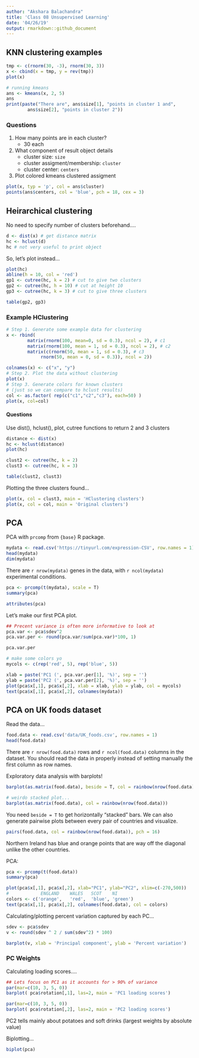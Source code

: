 ```yaml
---
author: "Akshara Balachandra"
title: 'Class 08 Unsupervised Learning'
date: '04/26/19'
output: rmarkdown::github_document
---
```


## KNN clustering examples

```r
tmp <- c(rnorm(30, -3), rnorm(30, 3))
x <- cbind(x = tmp, y = rev(tmp))
plot(x)
```

```r
# running kmeans
ans <- kmeans(x, 2, 5)
ans
print(paste("There are", ans$size[1], "points in cluster 1 and",
	    ans$size[2], "points in cluster 2"))

```



### Questions

1. How many points are in each cluster?
	- 30 each
2. What component of result object details
	- cluster size: `size`
	- cluster assigment/membership: `cluster`
	- cluster center: `centers`
3. Plot colored kmeans clustered assigment

```r
plot(x, typ = 'p', col = ans$cluster)
points(ans$centers, col = 'blue', pch = 18, cex = 3)
```

## Heirarchical clustering
No need to specify number of clusters beforehand....

```r
d <- dist(x) # get distance matrix
hc <- hclust(d)
hc # not very useful to print object
```

So, let's plot instead...

```r
plot(hc)
abline(h = 10, col = 'red')
gp1 <- cutree(hc, k = 2) # cut to give two clusters
gp2 <- cutree(hc, h = 10) # cut at height 10
gp3 <- cutree(hc, k = 3) # cut to give three clusters

table(gp2, gp3)
```

### Example HClustering

```r
# Step 1. Generate some example data for clustering
x <- rbind(
	    matrix(rnorm(100, mean=0, sd = 0.3), ncol = 2), # c1
	    matrix(rnorm(100, mean = 1, sd = 0.3), ncol = 2), # c2
	    matrix(c(rnorm(50, mean = 1, sd = 0.3), # c3
		     rnorm(50, mean = 0, sd = 0.3)), ncol = 2))

colnames(x) <- c("x", "y")
# Step 2. Plot the data without clustering
plot(x)
# Step 3. Generate colors for known clusters
# (just so we can compare to hclust results)
col <- as.factor( rep(c("c1","c2","c3"), each=50) )
plot(x, col=col)
```

#### Questions
Use dist(), hclust(), plot, cutree functions to return 2 and 3 clusters

```r
distance <- dist(x)
hc <- hclust(distance)
plot(hc)

clust2 <- cutree(hc, k = 2)
clust3 <- cutree(hc, k = 3)

table(clust2, clust3)
```

Plotting the three clusters found...

```r
plot(x, col = clust3, main = 'HClustering clusters')
plot(x, col = col, main = 'Original clusters')
```

## PCA
PCA with `prcomp` from `{base}` R package.

```r
mydata <- read.csv('https://tinyurl.com/expression-CSV', row.names = 1)
head(mydata)
dim(mydata)
```

There are `r nrow(mydata)` genes in the data, with `r ncol(mydata)` experimental
conditions.

```r
pca <- prcomp(t(mydata), scale = T)
summary(pca)

attributes(pca)
```

Let's make our first PCA plot.

```r

## Precent variance is often more informative to look at
pca.var <- pca$sdev^2
pca.var.per <- round(pca.var/sum(pca.var)*100, 1)

pca.var.per

# make some colors yo
mycols <- c(rep('red', 5), rep('blue', 5))

xlab = paste('PC1 (', pca.var.per[1], '%)', sep = '')
ylab = paste('PC2 (', pca.var.per[2], '%)', sep = '')
plot(pca$x[,1], pca$x[,2], xlab = xlab, ylab = ylab, col = mycols)
text(pca$x[,1], pca$x[,2], colnames(mydata))
```

## PCA on UK foods dataset

Read the data...
```r
food.data <- read.csv('data/UK_foods.csv', row.names = 1)
head(food.data)
```
There are `r nrow(food.data)` rows and `r ncol(food.data)` columns in the
dataset. You should read the data in properly instead of setting manually
the first column as row names.

Exploratory data analysis with barplots!

```r
barplot(as.matrix(food.data), beside = T, col = rainbow(nrow(food.data)))

# weirdo stacked plot...
barplot(as.matrix(food.data), col = rainbow(nrow(food.data)))
```

You need `beside = T` to get horizontally "stacked" bars. We can
also generate pairwise plots between every pair of countries and
visualize.

```r
pairs(food.data, col = rainbow(nrow(food.data)), pch = 16)
```

Northern Ireland has blue and orange points that are way off the diagonal
unlike the other countries.

PCA:

```r
pca <- prcomp(t(food.data))
summary(pca)

plot(pca$x[,1], pca$x[,2], xlab="PC1", ylab="PC2", xlim=c(-270,500))
#            ENGLAND	WALES	SCOT	NI
colors <- c('orange',	'red',	'blue',	'green')
text(pca$x[,1], pca$x[,2], colnames(food.data), col = colors)
```

Calculating/plotting percent variation captured by each PC...

```r
sdev <- pca$sdev
v <- round(sdev ^ 2 / sum(sdev^2) * 100)

barplot(v, xlab = 'Principal component', ylab = 'Percent variation')
```

### PC Weights
Calculating loading scores....

```r
## Lets focus on PC1 as it accounts for > 90% of variance
par(mar=c(10, 3, 5, 0))
barplot( pca$rotation[,1], las=2, main = 'PC1 loading scores')
```

```r
par(mar=c(10, 3, 5, 0))
barplot( pca$rotation[,2], las=2, main = 'PC2 loading scores')
```

PC2 tells mainly about potatoes and soft drinks (largest weights by absolute
value)

Biplotting...

```r
biplot(pca)
```




